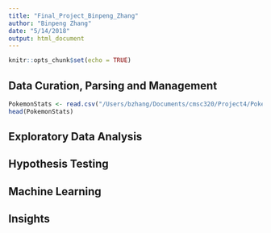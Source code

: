 ```yaml
---
title: "Final_Project_Binpeng_Zhang"
author: "Binpeng Zhang"
date: "5/14/2018"
output: html_document
---
```


```r
knitr::opts_chunk$set(echo = TRUE)
```
## Data Curation, Parsing and Management
```r
PokemonStats <- read.csv("/Users/bzhang/Documents/cmsc320/Project4/Pokemon.csv")
head(PokemonStats)
```

## Exploratory Data Analysis
## Hypothesis Testing
## Machine Learning 
## Insights